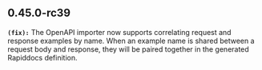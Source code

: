 ## 0.45.0-rc39
**`(fix):`** The OpenAPI importer now supports correlating request and response examples by name. When an example name is shared
between a request body and response, they will be paired together in the generated Rapiddocs definition.


